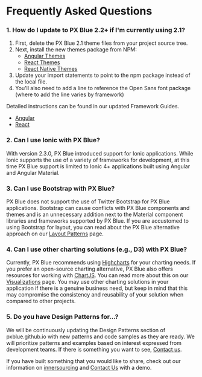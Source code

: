 # Frequently Asked Questions

### 1. How do I update to PX Blue 2.2+ if I'm currently using 2.1?

1. First, delete the PX Blue 2.1 theme files from your project source tree.
2. Next, install the new themes package from NPM:
    - [Angular Themes](https://www.npmjs.com/package/@pxblue/angular-themes)
    - [React Themes](https://www.npmjs.com/package/@pxblue/react-themes)
    - [React Native Themes](https://www.npmjs.com/package/@pxblue/react-native-themes)
3. Update your import statements to point to the npm package instead of the local file.
4. You'll also need to add a line to reference the Open Sans font package (where to add the line varies by framework)

Detailed instructions can be found in our updated Framework Guides.

-   [Angular](/development/frameworks-web/angular)
-   [React](/development/frameworks-web/react)

### 2. Can I use Ionic with PX Blue?

With version 2.3.0, PX Blue introduced support for Ionic applications. While Ionic supports the use of a variety of frameworks for development, at this time PX Blue support is limited to Ionic 4+ applications built using Angular and Angular Material.

### 3. Can I use Bootstrap with PX Blue?

PX Blue does not support the use of Twitter Bootstrap for PX Blue applications. Bootstrap can cause conflicts with PX Blue components and themes and is an unnecessary addition next to the Material component libraries and frameworks supported by PX Blue. If you are accustomed to using Bootstrap for layout, you can read about the PX Blue alternative approach on our [Layout Patterns](/patterns/layout) page.

### 4. Can I use other charting solutions (e.g., D3) with PX Blue?

Currently, PX Blue recommends using [Highcharts](http://www.highcharts.com) for your charting needs. If you prefer an open-source charting alternative, PX Blue also offers resources for working with [ChartJS](https://www.chartjs.org/). You can read more about this on our [Visualizations](/patterns/visualizations) page. You may use other charting solutions in your application if there is a genuine business need, but keep in mind that this may compromise the consistency and reusability of your solution when compared to other projects.

### 5. Do you have Design Patterns for...?

We will be continuously updating the Design Patterns section of pxblue.github.io with new patterns and code samples as they are ready. We will prioritize patterns and examples based on interest expressed from development teams. If there is something you want to see, [Contact us](/community/contactus).

If you have built something that you would like to share, check out our information on [innersourcing](/community/innersourcing) and [Contact Us](/community/contactus) with a demo.
